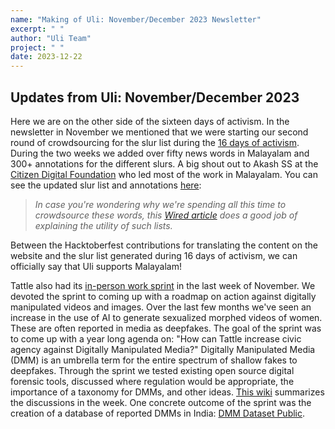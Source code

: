 ```yaml
---
name: "Making of Uli: November/December 2023 Newsletter"
excerpt: " "
author: "Uli Team"
project: " "
date: 2023-12-22
---
```



<ContentPageShell>

## Updates from Uli: November/December 2023

Here we are on the other side of the sixteen days of activism. In the newsletter in November we mentioned that we were starting our second round of crowdsourcing for the slur list during the [16 days of activism](https://github.com/tattle-made/Uli/wiki/16-Days-of-Activism-with-Uli). During the two weeks we added over fifty news words in Malayalam and 300+ annotations for the different slurs. A big shout out to Akash SS at the [Citizen Digital Foundation](https://citizendigitalfoundation.org/) who led most of the work in Malayalam. You can see the updated slur list and annotations [here](https://github.com/tattle-made/Uli/blob/main/browser-extension/plugin/scripts/2023-12-21-slur-metadata/data.csv):

> *In case you're wondering why we're spending all this time to crowdsource these words, this* [*Wired article*](https://www.wired.com/story/ai-list-dirty-naughty-obscene-bad-words/ "AI and the List of Dirty, Naughty, Obscene, and Otherwise Bad Words") *does a good job of explaining the utility of such lists.*

Between the Hacktoberfest contributions for translating the content on the website and the slur list generated during 16 days of activism, we can officially say that Uli supports Malayalam!

Tattle also had its [in-person work sprint](https://tattle.co.in/blog/2023-12-17-sprint-dmm) in the last week of November. We devoted the sprint to coming up with a roadmap on action against digitally manipulated videos and images. Over the last few months we've seen an increase in the use of AI to generate sexualized morphed videos of women. These are often reported in media as deepfakes. The goal of the sprint was to come up with a year long agenda on: "How can Tattle increase civic agency against Digitally Manipulated Media?" Digitally Manipulated Media (DMM) is an umbrella term for the entire spectrum of shallow fakes to deepfakes. Through the sprint we tested existing open source digital forensic tools, discussed where regulation would be appropriate, the importance of a taxonomy for DMMs, and other ideas. [This wiki](https://github.com/tattle-made/Uli/wiki/Mitigating-Harms-of-Digitally-Manipulated-Media "Mitigating Harms of Digitally Manipulated Media") summarizes the discussions in the week. One concrete outcome of the sprint was the creation of a database of reported DMMs in India: [DMM Dataset Public](https://docs.google.com/spreadsheets/d/1zPkhJLuKMeiry6UfWXR6PYcnL1wtE9IVxnqn_7tN5J4/edit?usp=sharing "DMM Dataset_ Public").


</ContentPageShell>

